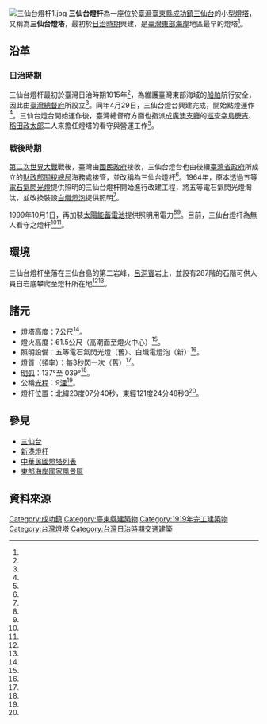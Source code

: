 {{Infobox_lighthouse
|name           = 三仙台燈杆
|image_name     = 三仙台燈杆2.jpg
|caption        = 三仙台燈杆
|location       = {{ROC-TW}}[[臺東縣|臺東縣]][[成功鎮|成功鎮]][[成功漁港|成功漁港]]
|pushpin_map    = Taiwan
|pushpin_map_caption = 三仙台燈杆的位置
|yearbuilt      = 1915年
|yearlit        = 1915年4月29日
|construction   = 塔身為白色鋼筋混凝土八角形方柱。
|height         = 7公尺
|focalheight    = 61.5公尺
|currentlens    = 白熾電燈泡
|range          = 9 浬
|characteristic = 每3秒閃一次（舊）
|managingagent  = [[交通部航港局|交通部航港局]]
}}
[[File:三仙台燈杆1.jpg|thumb]]
'''三仙台燈杆'''為一座位於[[臺灣|臺灣]][[臺東縣|臺東縣]][[成功鎮|成功鎮]][[三仙台|三仙台]]的小型[[燈塔|燈塔]]，又稱為'''三仙台燈塔'''，最初於[[台灣日治時期|日治時期]]興建，是[[臺灣東部|臺灣東部]][[海岸|海岸]]地區最早的燈塔<ref name="東管處"/>。

== 沿革 ==
=== 日治時期 ===
三仙台燈杆最初於臺灣日治時期1915年<ref name="台東縣文化磐石"/>，為維護臺灣東部海域的[[船舶|船舶]]航行安全，因此由[[臺灣總督府|臺灣總督府]]所設立<ref name="東管處"/>。同年4月29日，三仙台燈台興建完成，開始點燈運作<ref name="台東文獻復刊"/>。三仙台燈台開始運作後，臺灣總督府方面也指派[[成廣澳支廳|成廣澳支廳]]的[[巡查|巡查]][[幸島慶吉|幸島慶吉]]、[[稻田政太郎|稻田政太郎]]二人來擔任燈塔的看守與營運工作<ref name="台東文獻復刊"/>。

=== 戰後時期 ===
[[第二次世界大戰|第二次世界大戰]]戰後，臺灣由[[國民政府|國民政府]]接收，三仙台燈台也由後續[[臺灣省政府|臺灣省政府]]所成立的[[財政部|財政部]][[關稅總局|關稅總局]]海務處接管，並改稱為三仙台燈杆<ref name="台東文獻復刊"/>。1964年，原本透過五等[[電石氣閃光燈|電石氣閃光燈]]提供照明的三仙台燈杆開始進行改建工程，將五等電石氣閃光燈淘汰，並改換裝設[[白熾燈泡|白熾燈泡]]提供照明<ref name="台東縣文化磐石2"/>。

1999年10月1日，再加裝[[太陽能|太陽能]][[蓄電池|蓄電池]]提供照明用電力<ref name="東管處"/><ref name="台東文獻復刊"/>。目前，三仙台燈杆為無人看守之燈杆<ref name="東管處"/><ref name="台東文獻復刊"/>。

== 環境 ==
三仙台燈杆坐落在三仙台島的第二岩峰，[[呂洞賓|呂洞賓]]岩上，並設有287階的石階可供人員自岩底攀爬至燈杆所在地<ref name="台東縣文化磐石"/><ref name="台東文獻復刊"/>。

== 諸元 ==
* 燈塔高度：7公尺<ref name="台東文獻復刊"/>。
* 燈火高度：61.5公尺（高潮面至燈火中心）<ref name="台東文獻復刊"/>。
* 照明設備：五等電石氣閃光燈（舊）、白熾電燈泡（新）<ref name="台東文獻復刊"/>。
* 燈質（頻率）：每3秒閃一次（舊）<ref name="台東文獻復刊"/>。
* [[明弧|明弧]]：137°至 039°<ref name="台東文獻復刊"/>。
* 公稱[[光程|光程]]：9[[浬|浬]]<ref name="台東文獻復刊"/>。
* 燈杆位置：北緯23度07分40秒，東經121度24分48秒3<ref name="台東文獻復刊"/>。

== 參見 ==
* [[三仙台|三仙台]]
* [[新港燈杆|新港燈杆]]
* [[中華民國燈塔列表|中華民國燈塔列表]]
* [[東部海岸國家風景區|東部海岸國家風景區]]

== 資料來源 ==
{{Reflist| refs=
<ref name="台東縣文化磐石">{{cite web|url=http://bedrock.ccl.ttct.edu.tw/ResourceShow.aspx?CID=1438|title=5.9.A2.東管處三仙台遊客服務中心|author=|publisher=台東縣文化磐石|date=|accessdate=2016-07-02|deadurl=yes|archiveurl=https://archive.is/20160702055021/http://bedrock.ccl.ttct.edu.tw/ResourceShow.aspx?CID=1438|archivedate=2016-07-02}}</ref>

<ref name="台東縣文化磐石2">{{cite web|url=http://bedrock.ccl.ttct.edu.tw/ResourceShow.aspx?CID=1424|title=5.7.A4.三仙台燈台|author=|publisher=台東縣文化磐石|date=|accessdate=2016-07-02|deadurl=yes|archiveurl=https://archive.is/20160702063839/http://bedrock.ccl.ttct.edu.tw/ResourceShow.aspx?CID=1424|archivedate=2016-07-02}}</ref>

<ref name="東管處">{{cite web|url=http://www.eastcoast-nsa.gov.tw/zh-tw/Attractions/Detail/41|title=東部海岸國家風景區 三仙台|author=|publisher=東部海岸國家風景區|date=|accessdate=2016-07-02|archive-date=2016-06-16|archive-url=https://web.archive.org/web/20160616225415/http://www.eastcoast-nsa.gov.tw/zh-tw/Attractions/Detail/41|dead-url=no}}</ref>

<ref name="台東文獻復刊">{{cite web|url=http://www.taitung.gov.tw/Upload/RelFile/959/179296/%E8%87%BA%E6%9D%B1%E6%96%87%E7%8D%BB%E5%BE%A9%E5%88%8A-14.pdf|title=十二、三仙台燈杆沿革|author=|publisher=台東文獻復刊|date=2008-11|accessdate=2016-07-02|archive-date=2016-09-09|archive-url=https://web.archive.org/web/20160909095052/http://www.taitung.gov.tw/Upload/RelFile/959/179296/%E8%87%BA%E6%9D%B1%E6%96%87%E7%8D%BB%E5%BE%A9%E5%88%8A-14.pdf|dead-url=no}}</ref>

}}

{{臺灣燈塔}}

[[Category:成功鎮|Category:成功鎮]]
[[Category:臺東縣建築物|Category:臺東縣建築物]]
[[Category:1919年完工建築物|Category:1919年完工建築物]]
[[Category:台灣燈塔|Category:台灣燈塔]]
[[Category:台灣日治時期交通建築|Category:台灣日治時期交通建築]]